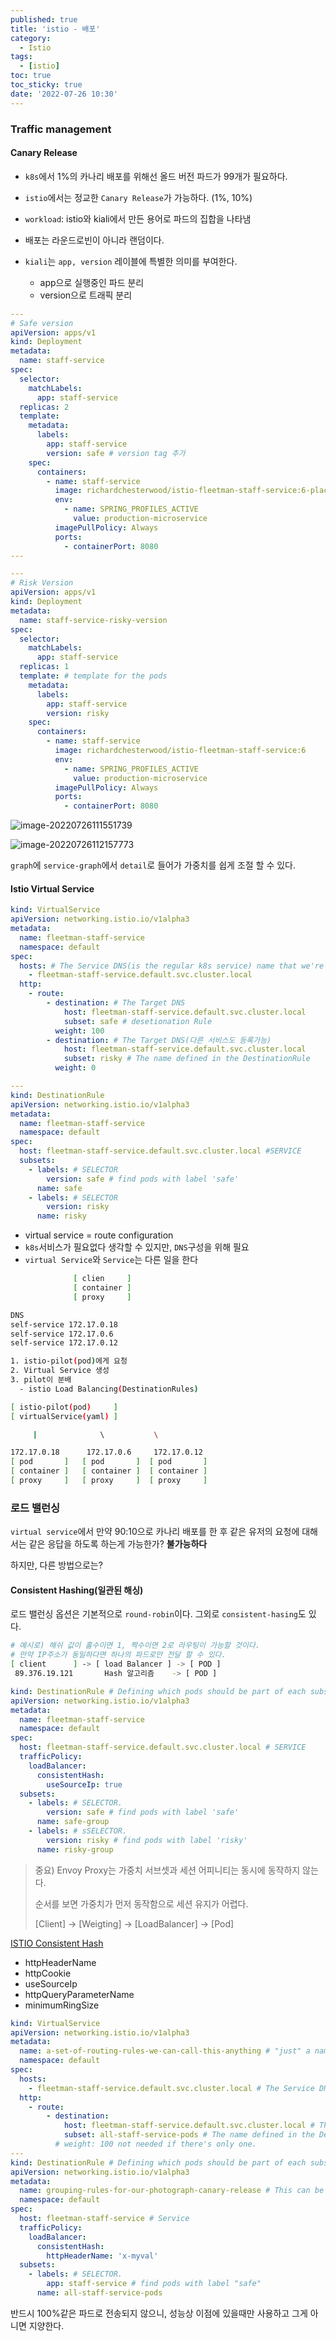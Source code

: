 ```yaml
---
published: true
title: 'istio - 배포'
category:
  - Istio
tags:
  - [istio]
toc: true
toc_sticky: true
date: '2022-07-26 10:30'
---
```


### Traffic management

#### Canary Release

- `k8s`에서 1%의 카나리 배포를 위해선 올드 버전 파드가 99개가 필요하다.

- `istio`에서는 정교한 `Canary Release`가 가능하다. (1%, 10%)

- `workload`: istio와 kiali에서 만든 용어로 파드의 집합을 나타냄
- 배포는 라운드로빈이 아니라 랜덤이다.

- `kiali`는 `app, version` 레이블에 특별한 의미를 부여한다.
  - app으로 실행중인 파드 분리
  - version으로 트래픽 분리

```yaml
---
# Safe version
apiVersion: apps/v1
kind: Deployment
metadata:
  name: staff-service
spec:
  selector:
    matchLabels:
      app: staff-service
  replicas: 2
  template:
    metadata:
      labels:
        app: staff-service
        version: safe # version tag 추가
    spec:
      containers:
        - name: staff-service
          image: richardchesterwood/istio-fleetman-staff-service:6-placeholder
          env:
            - name: SPRING_PROFILES_ACTIVE
              value: production-microservice
          imagePullPolicy: Always
          ports:
            - containerPort: 8080
---

---
# Risk Version
apiVersion: apps/v1
kind: Deployment
metadata:
  name: staff-service-risky-version
spec:
  selector:
    matchLabels:
      app: staff-service
  replicas: 1
  template: # template for the pods
    metadata:
      labels:
        app: staff-service
        version: risky
    spec:
      containers:
        - name: staff-service
          image: richardchesterwood/istio-fleetman-staff-service:6
          env:
            - name: SPRING_PROFILES_ACTIVE
              value: production-microservice
          imagePullPolicy: Always
          ports:
            - containerPort: 8080
```

![image-20220726111551739](../../../assets/images/posts/2022-07-26-post-istio-3/image-20220726111551739.png)

![image-20220726112157773](../../../assets/images/posts/2022-07-26-post-istio-3/image-20220726112157773.png)

`graph`에 `service-graph`에서 `detail`로 들어가 가중치를 쉽게 조절 할 수 있다.

#### Istio Virtual Service

```yaml
kind: VirtualService
apiVersion: networking.istio.io/v1alpha3
metadata:
  name: fleetman-staff-service
  namespace: default
spec:
  hosts: # The Service DNS(is the regular k8s service) name that we're apply routing
    - fleetman-staff-service.default.svc.cluster.local
  http:
    - route:
        - destination: # The Target DNS
            host: fleetman-staff-service.default.svc.cluster.local
            subset: safe # desetionation Rule
          weight: 100
        - destination: # The Target DNS(다른 서비스도 등록가능)
            host: fleetman-staff-service.default.svc.cluster.local
            subset: risky # The name defined in the DestinationRule
          weight: 0

---
kind: DestinationRule
apiVersion: networking.istio.io/v1alpha3
metadata:
  name: fleetman-staff-service
  namespace: default
spec:
  host: fleetman-staff-service.default.svc.cluster.local #SERVICE
  subsets:
    - labels: # SELECTOR
        version: safe # find pods with label 'safe'
      name: safe
    - labels: # SELECTOR
        version: risky
      name: risky
```

- virtual service = route configuration
- `k8s`서비스가 필요없다 생각할 수 있지만, `DNS`구성을 위해 필요
- `virtual Service`와 `Service`는 다른 일을 한다

```bash
              [ clien     ]
              [ container ]
              [ proxy     ]

DNS
self-service 172.17.0.18
self-service 172.17.0.6
self-service 172.17.0.12

1. istio-pilot(pod)에게 요청
2. Virtual Service 생성
3. pilot이 분배
  - istio Load Balancing(DestinationRules)

[ istio-pilot(pod)     ]
[ virtualService(yaml) ]

     |              \           \

172.17.0.18      172.17.0.6     172.17.0.12
[ pod       ]   [ pod       ]  [ pod       ]
[ container ]   [ container ]  [ container ]
[ proxy     ]   [ proxy     ]  [ proxy     ]
```

### 로드 밸런싱

`virtual service`에서 만약 90:10으로 카나리 배포를 한 후 같은 유저의 요청에 대해서는 같은 응답을 하도록 하는게 가능한가? **불가능하다**

하지만, 다른 방법으로는?

#### Consistent Hashing(일관된 해싱)

로드 밸런싱 옵션은 기본적으로 `round-robin`이다. 그외로 `consistent-hasing`도 있다.

```bash
# 예시로) 해쉬 값이 홀수이면 1, 짝수이면 2로 라우팅이 가능할 것이다.
# 만약 IP주소가 동일하다면 하나의 파드로만 전달 할 수 있다.
[ client      ] -> [ load Balancer ] -> [ POD ]
 89.376.19.121       Hash 알고리즘    -> [ POD ]
```

```yaml
kind: DestinationRule # Defining which pods should be part of each subset
apiVersion: networking.istio.io/v1alpha3
metadata:
  name: fleetman-staff-service
  namespace: default
spec:
  host: fleetman-staff-service.default.svc.cluster.local # SERVICE
  trafficPolicy:
    loadBalancer:
      consistentHash:
        useSourceIp: true
  subsets:
    - labels: # SELECTOR.
        version: safe # find pods with label 'safe'
      name: safe-group
    - labels: # sSELECTOR.
        version: risky # find pods with label 'risky'
      name: risky-group
```

> 중요) Envoy Proxy는 가중치 서브셋과 세션 어피니티는 동시에 동작하지 않는다.
>
> 순서를 보면 가중치가 먼저 동작함으로 세션 유지가 어렵다.
>
> [Client] -> [Weigting] -> [LoadBalancer] -> [Pod]

[ISTIO Consistent Hash](https://istio.io/latest/docs/reference/config/networking/destination-rule/#LoadBalancerSettings-ConsistentHashLB)

- httpHeaderName
- httpCookie
- useSourceIp
- httpQueryParameterName
- minimumRingSize

```yaml
kind: VirtualService
apiVersion: networking.istio.io/v1alpha3
metadata:
  name: a-set-of-routing-rules-we-can-call-this-anything # "just" a name for this virtualservice
  namespace: default
spec:
  hosts:
    - fleetman-staff-service.default.svc.cluster.local # The Service DNS (ie the regular K8S Service) name that we're applying routing rules to.
  http:
    - route:
        - destination:
            host: fleetman-staff-service.default.svc.cluster.local # The Target DNS name
            subset: all-staff-service-pods # The name defined in the DestinationRule
          # weight: 100 not needed if there's only one.
---
kind: DestinationRule # Defining which pods should be part of each subset
apiVersion: networking.istio.io/v1alpha3
metadata:
  name: grouping-rules-for-our-photograph-canary-release # This can be anything you like.
  namespace: default
spec:
  host: fleetman-staff-service # Service
  trafficPolicy:
    loadBalancer:
      consistentHash:
        httpHeaderName: 'x-myval'
  subsets:
    - labels: # SELECTOR.
        app: staff-service # find pods with label "safe"
      name: all-staff-service-pods
```

반드시 100%같은 파드로 전송되지 않으니, 성능상 이점에 있을때만 사용하고 그게 아니면 지양한다.
